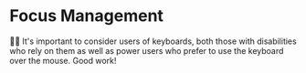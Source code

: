 # Focus Management

<EpicVideo url="https://www.epicreact.dev/workshops/advanced-react-apis/dad-joke-break-focus-management" />

👨‍💼 It's important to consider users of keyboards, both those with disabilities
who rely on them as well as power users who prefer to use the keyboard over the
mouse. Good work!
